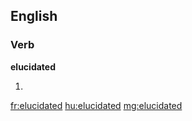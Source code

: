 ==English==

===Verb===
'''elucidated'''

# {{past of|[[elucidate]]}}

[[fr:elucidated]]
[[hu:elucidated]]
[[mg:elucidated]]